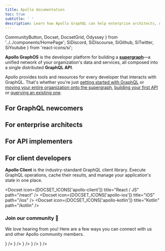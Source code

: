 ```yaml
---
title: Apollo documentation
toc: true
subtitle: ' '
description: Learn how Apollo GraphQL can help enterprise architects, API implementers, and client developers build, deploy, and manage a supergraph of unified microservices, data sources, and applications.
---
```


  CommunityButton,
  Docset,
  DocsetGrid,
  Odyssey
} from '../../components/HomePage';
  SiDiscord,
  SiDiscourse,
  SiGithub,
  SiTwitter,
  SiYoutube
} from 'react-icons/si';

**Apollo GraphOS** is the developer platform for building a [**supergraph**](./intro/platform/)—a unified network of your organization's data and services, all composed into a single distributed **GraphQL API**.

<DocsetGrid>
  <Docset
    icon={DOCSET_ICONS.graphql}
    title="Benefits of GraphQL"
    description="Understand how GraphQL and Apollo can help you improve your organization's developer experience and ship features faster."
    path="/intro/benefits"
    cta="Explore the benefits of GraphQL"
  />
  <Docset
    icon={DOCSET_ICONS.graphos}
    title="Introducing GraphOS"
    description="Connect any GraphQL API to Apollo's cloud platform to enable powerful features like schema governance and metrics reporting."
    path="/graphos"
    cta="Learn about GraphOS"
  />
</DocsetGrid>

Apollo provides tools and resources for every developer that interacts with GraphQL. That's whether you're just [getting started with GraphQL](#for-graphql-newcomers) or [moving your entire organization onto the supergraph](#for-enterprise-architects), [building your first API](#for-api-implementers) or [querying an existing one](#for-client-developers).

## For GraphQL newcomers

<Odyssey />

## For enterprise architects

<DocsetGrid>
  <Docset
    icon={DOCSET_ICONS.federation}
    title="Combine APIs"
    description="Implement a single, unified supergraph that combines multiple GraphQL APIs with Apollo Federation."
    path="/federation"
    cta="Learn about Apollo Federation"
  />
  <Docset
    icon={DOCSET_ICONS.router}
    title="Host your own router"
    description="Deploy and configure your supergraph's router in your own infrastructure."
    path="/router"
    cta="Explore the Apollo Router"
  />
  <Docset
    icon={DOCSET_ICONS.technotes}
    title="Learn from the field"
    description="Read in-depth articles on specialized Apollo topics from our own solutions architects."
    path="/technotes"
    cta="Browse tech notes"
  />
  <Docset
    icon={DOCSET_ICONS.principled}
    title="Master principles"
    description="Learn about the fundamental principles that underlie Apollo's supergraph architecture."
    path="https://principledgraphql.com/"
    cta="Visit Principled GraphQL"
  />
</DocsetGrid>

## For API implementers

<DocsetGrid>
  <Docset
    icon={DOCSET_ICONS['apollo-server']}
    title="Build a GraphQL API"
    description="Build a production-ready GraphQL API in Node.js with Apollo Server. Fetch and combine results from multiple data sources."
    path="/apollo-server"
    cta="Explore Apollo Server docs"
  />
  <Docset
    icon={DOCSET_ICONS.rover}
    title="Manage via CLI"
    description="Manage, configure, and publish your GraphOS graphs and their schemas from the command line with the Rover CLI."
    path="/rover"
    cta="Explore Rover CLI docs"
  />
</DocsetGrid>

## For client developers

**Apollo Client** is the industry-standard GraphQL client library. Execute GraphQL operations, cache their results, and manage your application's state in one place.

<Docset icon={DOCSET_ICONS['apollo-client']} title="React / JS" path="/react" />
<DocsetGrid>
  <Docset icon={DOCSET_ICONS['apollo-ios']} title="iOS" path="/ios" />
  <Docset icon={DOCSET_ICONS['apollo-kotlin']} title="Kotlin" path="/kotlin" />
</DocsetGrid>

<h3> Join our community 💬 </h3>

We love hearing from you! Here are a few ways you can connect with us and other Apollo community members.

<VStack pt="4" spacing="4" textAlign="center" maxW="md" mx="auto">

<ButtonGroup variant="ghost">
  <CommunityButton
    aria-label="Community GitHub"
    href="https://github.com/apollographql"
    icon={<SiGithub />}
  />
  <CommunityButton
    aria-label="Community YouTube"
    href="https://youtube.com/apollographql"
    icon={<SiYoutube />}
  />
  <CommunityButton
    aria-label="Community Forums"
    href="https://community.apollographql.com"
    icon={<SiDiscourse />}
  />
  <CommunityButton
    aria-label="Community Discord"
    href="https://discord.gg/yFZJH2QYrK"
    icon={<SiDiscord />}
  />
  <CommunityButton
    aria-label="Community Twitter"
    href="https://twitter.com/apollographql"
    icon={<SiTwitter />}
  />
</ButtonGroup>

</VStack>
